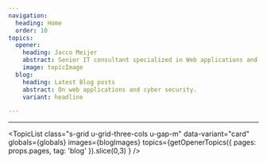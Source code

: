 ```yaml
---
navigation:
  heading: Home
  order: 10
topics:
  opener:
    heading: Jacco Meijer
    abstract: Senior IT consultant specialized in Web applications and cyber security, based in Utrecht, The Netherlands.
    image: topicImage
  blog:
    heading: Latest Blog posts
    abstract: On web applications and cyber security.
    variant: headline

---
```


<Topic
  data-variant="profile"
  globals={globals}
  images={{topicImage}}
  topic={frontmatter.topics.opener}
  heading-element="h1"
/>

---

<Topic
  data-variant="profile"
  globals={globals}
  images={{topicImage}}
  topic={frontmatter.topics.blog}
/>

<TopicList
  class="s-grid u-grid-three-cols u-gap-m"
  data-variant="card"
  globals={globals}
  images={blogImages}
  topics={getOpenerTopics({ pages: props.pages, tag: 'blog' }).slice(0,3) }
/>
